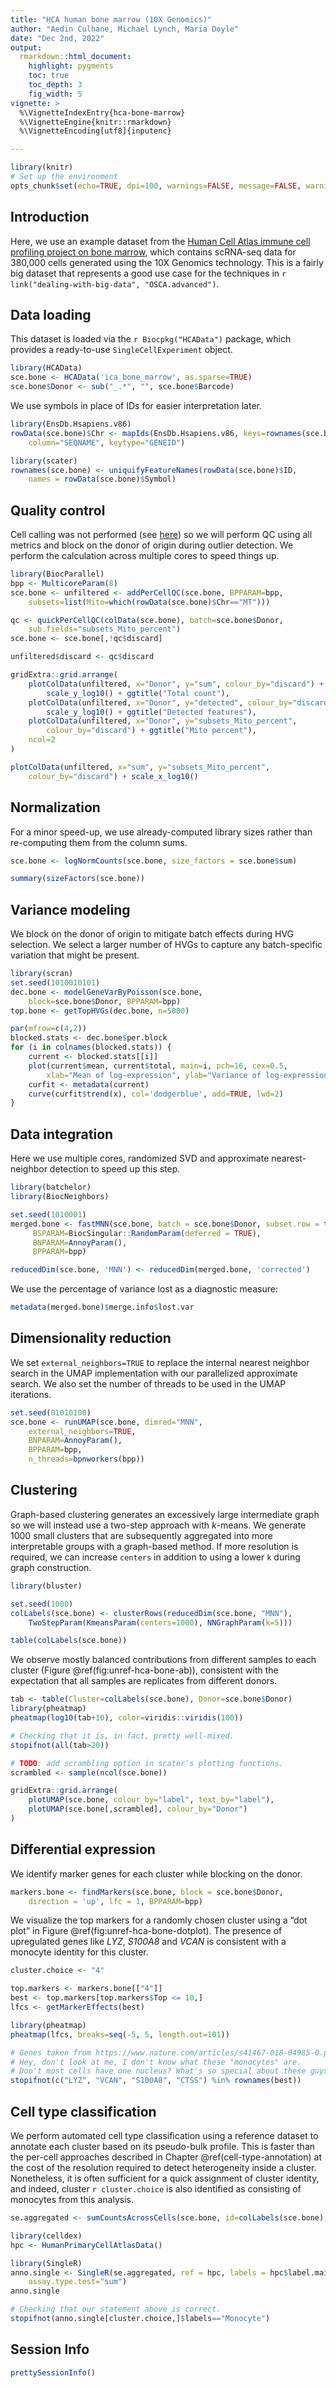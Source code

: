 ```yaml
---
title: "HCA human bone marrow (10X Genomics)"
author: "Aedin Culhane, Michael Lynch, Maria Doyle"
date: "Dec 2nd, 2022"
output:
  rmarkdown::html_document:
    highlight: pygments
    toc: true
    toc_depth: 3
    fig_width: 5
vignette: >
  %\VignetteIndexEntry{hca-bone-marrow}
  %\VignetteEngine{knitr::rmarkdown}
  %\VignetteEncoding[utf8]{inputenc}

---
```

```r
library(knitr)
# Set up the environment
opts_chunk$set(echo=TRUE, dpi=100, warnings=FALSE, message=FALSE, warning=FALSE, fig.width = 10, fig.height = 6) 
```


## Introduction

Here, we use an example dataset from the [Human Cell Atlas immune cell profiling project on bone marrow](https://preview.data.humancellatlas.org), which contains scRNA-seq data for 380,000 cells generated using the 10X Genomics technology.
This is a fairly big dataset that represents a good use case for the techniques in `r link("dealing-with-big-data", "OSCA.advanced")`.

## Data loading

This dataset is loaded via the `r Biocpkg("HCAData")` package, which provides a ready-to-use `SingleCellExperiment` object. 

```r
library(HCAData)
sce.bone <- HCAData('ica_bone_marrow', as.sparse=TRUE)
sce.bone$Donor <- sub("_.*", "", sce.bone$Barcode)
```

We use symbols in place of IDs for easier interpretation later.

```r
library(EnsDb.Hsapiens.v86)
rowData(sce.bone)$Chr <- mapIds(EnsDb.Hsapiens.v86, keys=rownames(sce.bone),
    column="SEQNAME", keytype="GENEID")

library(scater)
rownames(sce.bone) <- uniquifyFeatureNames(rowData(sce.bone)$ID,
    names = rowData(sce.bone)$Symbol)
```

## Quality control

Cell calling was not performed (see [here](https://s3.amazonaws.com/preview-ica-expression-data/Brief+ICA+Read+Me.pdf)) so we will perform QC using all metrics and block on the donor of origin during outlier detection.
We perform the calculation across multiple cores to speed things up.

```r
library(BiocParallel)
bpp <- MulticoreParam(8)
sce.bone <- unfiltered <- addPerCellQC(sce.bone, BPPARAM=bpp,
    subsets=list(Mito=which(rowData(sce.bone)$Chr=="MT")))

qc <- quickPerCellQC(colData(sce.bone), batch=sce.bone$Donor,
    sub.fields="subsets_Mito_percent")
sce.bone <- sce.bone[,!qc$discard]
```

```r
unfiltered$discard <- qc$discard

gridExtra::grid.arrange(
    plotColData(unfiltered, x="Donor", y="sum", colour_by="discard") +
        scale_y_log10() + ggtitle("Total count"),
    plotColData(unfiltered, x="Donor", y="detected", colour_by="discard") +
        scale_y_log10() + ggtitle("Detected features"),
    plotColData(unfiltered, x="Donor", y="subsets_Mito_percent",
        colour_by="discard") + ggtitle("Mito percent"),
    ncol=2
)
```

```r
plotColData(unfiltered, x="sum", y="subsets_Mito_percent", 
    colour_by="discard") + scale_x_log10()
```

## Normalization

For a minor speed-up, we use already-computed library sizes rather than re-computing them from the column sums.

```r
sce.bone <- logNormCounts(sce.bone, size_factors = sce.bone$sum)
```

```r
summary(sizeFactors(sce.bone))
```

## Variance modeling

We block on the donor of origin to mitigate batch effects during HVG selection.
We select a larger number of HVGs to capture any batch-specific variation that might be present.

```r
library(scran)
set.seed(1010010101)
dec.bone <- modelGeneVarByPoisson(sce.bone, 
    block=sce.bone$Donor, BPPARAM=bpp)
top.bone <- getTopHVGs(dec.bone, n=5000)
```

```r
par(mfrow=c(4,2))
blocked.stats <- dec.bone$per.block
for (i in colnames(blocked.stats)) {
    current <- blocked.stats[[i]]
    plot(current$mean, current$total, main=i, pch=16, cex=0.5,
        xlab="Mean of log-expression", ylab="Variance of log-expression")
    curfit <- metadata(current)
    curve(curfit$trend(x), col='dodgerblue', add=TRUE, lwd=2)
}
```

## Data integration

Here we use multiple cores, randomized SVD and approximate nearest-neighbor detection to speed up this step.

```r
library(batchelor)
library(BiocNeighbors)

set.seed(1010001)
merged.bone <- fastMNN(sce.bone, batch = sce.bone$Donor, subset.row = top.bone,
     BSPARAM=BiocSingular::RandomParam(deferred = TRUE), 
     BNPARAM=AnnoyParam(),
     BPPARAM=bpp)

reducedDim(sce.bone, 'MNN') <- reducedDim(merged.bone, 'corrected')
```

We use the percentage of variance lost as a diagnostic measure:

```r
metadata(merged.bone)$merge.info$lost.var
```

## Dimensionality reduction

We set `external_neighbors=TRUE` to replace the internal nearest neighbor search in the UMAP implementation with our parallelized approximate search.
We also set the number of threads to be used in the UMAP iterations.

```r
set.seed(01010100)
sce.bone <- runUMAP(sce.bone, dimred="MNN",
    external_neighbors=TRUE, 
    BNPARAM=AnnoyParam(),
    BPPARAM=bpp,
    n_threads=bpnworkers(bpp))
```

## Clustering

Graph-based clustering generates an excessively large intermediate graph so we will instead use a two-step approach with $k$-means.
We generate 1000 small clusters that are subsequently aggregated into more interpretable groups with a graph-based method.
If more resolution is required, we can increase `centers` in addition to using a lower `k` during graph construction.

```r
library(bluster)

set.seed(1000)
colLabels(sce.bone) <- clusterRows(reducedDim(sce.bone, "MNN"),
    TwoStepParam(KmeansParam(centers=1000), NNGraphParam(k=5)))

table(colLabels(sce.bone))
```

We observe mostly balanced contributions from different samples to each cluster (Figure \@ref(fig:unref-hca-bone-ab)), consistent with the expectation that all samples are replicates from different donors.

```r
tab <- table(Cluster=colLabels(sce.bone), Donor=sce.bone$Donor)
library(pheatmap)
pheatmap(log10(tab+10), color=viridis::viridis(100))
```

```r
# Checking that it is, in fact, pretty well-mixed.
stopifnot(all(tab>20))
```

```r
# TODO: add scrambling option in scater's plotting functions.
scrambled <- sample(ncol(sce.bone))

gridExtra::grid.arrange(
    plotUMAP(sce.bone, colour_by="label", text_by="label"),
    plotUMAP(sce.bone[,scrambled], colour_by="Donor")
)
```

## Differential expression

We identify marker genes for each cluster while blocking on the donor.

```r
markers.bone <- findMarkers(sce.bone, block = sce.bone$Donor, 
    direction = 'up', lfc = 1, BPPARAM=bpp)
```

We visualize the top markers for a randomly chosen cluster using a "dot plot" in Figure \@ref(fig:unref-hca-bone-dotplot).
The presence of upregulated genes like _LYZ_, _S100A8_ and _VCAN_ is consistent with a monocyte identity for this cluster.

```r
cluster.choice <- "4"
```

```r
top.markers <- markers.bone[["4"]]
best <- top.markers[top.markers$Top <= 10,]
lfcs <- getMarkerEffects(best)

library(pheatmap)
pheatmap(lfcs, breaks=seq(-5, 5, length.out=101))
```

```r
# Genes taken from https://www.nature.com/articles/s41467-018-04985-0.pdf?origin=ppub.
# Hey, don't look at me, I don't know what these "monocytes" are.
# Don't most cells have one nucleus? What's so special about these guys?
stopifnot(c("LYZ", "VCAN", "S100A8", "CTSS") %in% rownames(best))
```

## Cell type classification

We perform automated cell type classification using a reference dataset to annotate each cluster based on its pseudo-bulk profile. 
This is faster than the per-cell approaches described in Chapter \@ref(cell-type-annotation) at the cost of the resolution required to detect heterogeneity inside a cluster.
Nonetheless, it is often sufficient for a quick assignment of cluster identity, and indeed, cluster `r cluster.choice` is also identified as consisting of monocytes from this analysis.

```r
se.aggregated <- sumCountsAcrossCells(sce.bone, id=colLabels(sce.bone), BPPARAM=bpp)

library(celldex)
hpc <- HumanPrimaryCellAtlasData()

library(SingleR)
anno.single <- SingleR(se.aggregated, ref = hpc, labels = hpc$label.main,
    assay.type.test="sum")
anno.single
```

```r
# Checking that our statement above is correct. 
stopifnot(anno.single[cluster.choice,]$labels=="Monocyte")
```

<!-- ```{r saveRDS, include=FALSE} -->
<!-- ## TEMP FIX -->
<!-- saveRDS(sce.bone, 'sce.bone.rds') -->
<!-- saveRDS(markers.bone, 'markers.bone.rds') -->

<!-- sce.bone <- readRDS('sce.bone.rds') -->
<!-- markers.bone <- readRDS('markers.bone.rds') -->
<!-- ``` -->

<!--
## Gene set Enrichment Analysis

To interpret differential expression (DE) results, gene set enrichment analysis (GSEA) can be performed to annotate DE results. The first step is to acquire a mapping of ENTREZID to gene symbol.

```r
## Get mappings of ENTREZID to Symbol
library(org.Hs.eg.db)
keys_entrez <- keys(org.Hs.eg.db, 'ENTREZID')
mapping_es <- AnnotationDbi::select(org.Hs.eg.db,
                                    keys = keys_entrez,
                                    columns = c('ENTREZID', 'SYMBOL'),
                                    keytype = 'ENTREZID')
mapping_es$ENTREZID <- as.integer(mapping_es$ENTREZID)
```

The next is to parse the gene sets (here we use a "tidy" representation of MSigDB gene sets) and remap them.

```r
## Get pathways of interest - convert to list with symbol
## devtools::install_github('stephenturner/msigdf') # "tidy" MSigDB genesets
library(msigdf)
library(dplyr)
mdb <- dplyr::inner_join(msigdf.human, mapping_es,
                         by = c('entrez' = 'ENTREZID')) %>%
    dplyr::filter(collection == 'c7') %>%
    dplyr::select(-collection, -entrez) %>%
    dplyr::group_nest(geneset)
pathways <- purrr::map(mdb$data, function(x) {
    as.character(x$SYMBOL)
})
names(pathways) <- mdb$geneset
```

Finally, the DE results from the `findMarkers()` function are used to test for differential gene set enrichment using the `fgsea` package. Here we compare cluster 3 against cluster 15, which are at opposite ends of a UMAP group.

```r
## Get stats based on markers search
## Compare cluster 3 (Dendritic cells) and 15 (HSCs)
stats <- markers.bone[[3]]$logFC.15
names(stats) <- rownames(markers.bone[[3]])

## Run fast gene set enrichment analysis
## Returns a data.table object
library(fgsea)
gse <- fgsea(pathways = pathways, 
             stats = stats,
             minSize = 15,
             maxSize = 500,
             nperm = 5000)
```

The enrichment scores of the top up and down pathways can then be plotted as a table:

```r
## Get top up and down pathways based on NES
gse.up <- gse[order(gse$NES, decreasing = TRUE)[1:2], ]$pathway
gse.dn <- gse[order(gse$NES)[1:2], ]$pathway
topPathways <- c(gse.up, rev(gse.dn))

## Plot the GSEA table
plotGseaTable(pathways[topPathways], stats,
              gse, 
              gseaParam = 0.5)
```

Or select pathways can also be plotted as a more traditional running score plot:

```r
## Traditional GSEA plot
plotEnrichment(pathways[[topPathways[1]]],
               stats)
```

### Trajectory analysis

Slingshot relies on providing a set of clusters on which to construct a trajectory.

```r
library(slingshot)

## Clusters to attempt trajectory on:
slc.clusters <- c(15, 22, 11, 7, 1, 3)

## Subsample dataset for speed
slc.dat <- sce.bone[, sce.bone$cluster %in% slc.clusters]
slc.subdat <- slc.dat[, sample(ncol(slc.dat), 20000)]

## Run slingshot
slc <- slingshot(slc.subdat,
                 clusterLabels = 'cluster',
                 reducedDim = 'UMAP')
```

The calculated principal curve can then be visualized on the UMAP space.

```r
## Slingshot trajectory plot
library(RColorBrewer)
colors <- colorRampPalette(brewer.pal(11, 'Spectral')[-6])(100)
plotcol <- colors[cut(slc$slingPseudotime_1, breaks = 100)]
plot(reducedDims(slc)$UMAP, col = plotcol, pch=16, asp = 1)
lines(SlingshotDataSet(slc), lwd = 2, col = 'black')
```
-->

## Session Info {-}

```r
prettySessionInfo()
```

